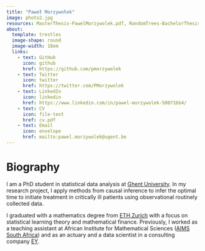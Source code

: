 ```yaml
---
title: "Paweł Morzywołek"
image: photo2.jpg
resources: MasterThesis-PawelMorzywolek.pdf, RandomTrees-BachelorThesis.pdf, cv.pdf
about: 
  template: trestles
  image-shape: round
  image-width: 18em
  links:
    - text: GitHub
      icon: github
      href: https://github.com/pmorzywolek
    - text: Twitter
      icon: twitter
      href: https://twitter.com/PMorzywolek
    - text: LinkedIn
      icon: linkedin
      href: https://www.linkedin.com/in/pawel-morzywolek-50071bb4/
    - text: CV
      icon: file-text
      href: cv.pdf
    - text: Email
      icon: envelope
      href: mailto:pawel.morzywolek@ugent.be
---
```


# Biography

I am a PhD student in statistical data analysis at [Ghent University](https://www.ugent.be/en). In my research project, I apply methods from causal inference to infer the optimal time to initiate treatment in critically ill patients using observational routinely collected data.

I graduated with a mathematics degree from [ETH Zurich](https://ethz.ch/en.html) with a focus on statistical learning theory and mathematical finance. Previously, I worked as a teaching assistant at African Institute for Mathematical Sciences ([AIMS South Africa](https://aims.ac.za/)) and as an actuary and a data scientist in a consulting company [EY](https://www.ey.com/en_ch).
